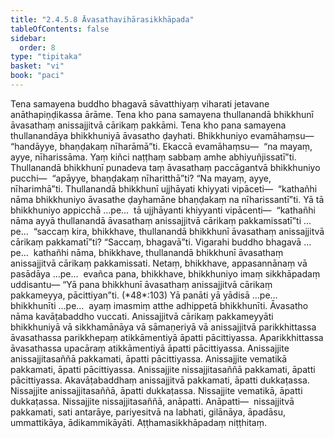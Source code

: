 ```yaml
---
title: "2.4.5.8 Āvasathavihārasikkhāpada"
tableOfContents: false
sidebar:
  order: 8
type: "tipitaka"
basket: "vi"
book: "paci"
---
```



<DynamicBreadcrumb />

<Division number="1008" book="paci" e="ch" v="2" p="400">

<Paragraph number="3061" book="paci">
Tena samayena buddho bhagavā sāvatthiyaṃ viharati jetavane anāthapiṇḍikassa ārāme. Tena kho pana samayena thullanandā bhikkhunī āvasathaṃ anissajjitvā cārikaṃ pakkāmi. Tena kho pana samayena thullanandāya bhikkhuniyā āvasatho ḍayhati. Bhikkhuniyo evamāhaṃsu—  “handāyye, bhaṇḍakaṃ nīharāmā”ti. Ekaccā evamāhaṃsu—  “na mayaṃ, ayye, nīharissāma. Yaṃ kiñci naṭṭhaṃ sabbaṃ amhe abhiyuñjissatī”ti. Thullanandā bhikkhunī punadeva taṃ āvasathaṃ paccāgantvā bhikkhuniyo pucchi—  “apāyye, bhaṇḍakaṃ nīharitthā”ti? “Na mayaṃ, ayye, nīharimhā”ti. Thullanandā bhikkhunī ujjhāyati khiyyati vipāceti—  “kathañhi nāma bhikkhuniyo āvasathe ḍayhamāne bhaṇḍakaṃ na nīharissantī”ti.
</Paragraph>

<Paragraph number="3062" book="paci">
Yā tā bhikkhuniyo appicchā …pe…  tā ujjhāyanti khiyyanti vipācenti—  “kathañhi nāma ayyā thullanandā āvasathaṃ anissajjitvā cārikaṃ pakkamissatī”ti …pe…  “saccaṃ kira, bhikkhave, thullanandā bhikkhunī āvasathaṃ anissajjitvā cārikaṃ pakkamatī”ti? “Saccaṃ, bhagavā”ti. Vigarahi buddho bhagavā …pe…  kathañhi nāma, bhikkhave, thullanandā bhikkhunī āvasathaṃ anissajjitvā cārikaṃ pakkamissati. Netaṃ, bhikkhave, appasannānaṃ vā pasādāya …pe…  evañca pana, bhikkhave, bhikkhuniyo imaṃ sikkhāpadaṃ uddisantu—
</Paragraph>

</Division>
<Division number="1009" book="paci" e="ch" v="2" p="400">

<Paragraph number="3063" book="paci">
<Emphasis>“Yā pana bhikkhunī āvasathaṃ anissajjitvā cārikaṃ pakkameyya, pācittiyan”</Emphasis>ti. (*48*:<Emphasis>103</Emphasis>)
</Paragraph>

</Division>
<Division number="1010" book="paci" e="ch" v="2" p="400">

<Paragraph number="3064" book="paci">
<Emphasis>Yā panā</Emphasis>ti yā yādisā …pe…  <Emphasis>bhikkhunī</Emphasis>ti …pe…  ayaṃ imasmiṃ atthe adhippetā bhikkhunīti.
</Paragraph>

<Paragraph number="3065" book="paci">
<Emphasis>Āvasatho</Emphasis> nāma kavāṭabaddho vuccati.
</Paragraph>

<Paragraph number="3066" book="paci">
<Emphasis>Anissajjitvā cārikaṃ pakkameyyā</Emphasis>ti bhikkhuniyā vā sikkhamānāya vā sāmaṇeriyā vā anissajjitvā parikkhittassa āvasathassa parikkhepaṃ atikkāmentiyā āpatti pācittiyassa. Aparikkhittassa āvasathassa upacāraṃ atikkāmentiyā āpatti pācittiyassa.
</Paragraph>

</Division>
<Division number="1011" book="paci" e="ch" v="2" p="400">

<Paragraph number="3067" book="paci">
Anissajjite anissajjitasaññā pakkamati, āpatti pācittiyassa. Anissajjite vematikā pakkamati, āpatti pācittiyassa. Anissajjite nissajjitasaññā pakkamati, āpatti pācittiyassa.
</Paragraph>

<Paragraph number="3068" book="paci">
Akavāṭabaddhaṃ anissajjitvā pakkamati, āpatti dukkaṭassa. Nissajjite anissajjitasaññā, āpatti dukkaṭassa. Nissajjite vematikā, āpatti dukkaṭassa. Nissajjite nissajjitasaññā, anāpatti.
</Paragraph>

</Division>
<Division number="1012" book="paci" e="ch" v="2" p="401">

<Paragraph number="3069" book="paci">
Anāpatti—  nissajjitvā pakkamati, sati antarāye, pariyesitvā na labhati, gilānāya, āpadāsu, ummattikāya, ādikammikāyāti.

</Paragraph>
</Division>

<Paragraph number="3070" type="center" book="paci">
Aṭṭhamasikkhāpadaṃ niṭṭhitaṃ.
</Paragraph>